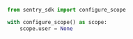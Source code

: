 ```python
from sentry_sdk import configure_scope

with configure_scope() as scope:
    scope.user = None
```
